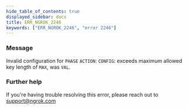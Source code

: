 ```yaml
---
hide_table_of_contents: true
displayed_sidebar: docs
title: ERR_NGROK_2246
keywords: ["ERR_NGROK_2246", "error 2246"]
---
```


### Message

Invalid configuration for `PHASE` `ACTION`: `CONFIG`: exceeds maximum allowed key length of `MAX`, was `VAL`.

### Further help

If you're having trouble resolving this error, please reach out to [support@ngrok.com](mailto:support@ngrok.com?subject=Help%20with%20ERR_NGROK_2246)
